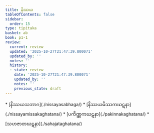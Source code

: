 ```yaml
---
title: နိဿယ
tableOfContents: false
sidebar:
  order: 15
type: tipitaka
basket: ab
book: p1-1
review:
  current: review
  updated: '2025-10-27T21:47:39.800071'
  updated_by: ''
  notes: ''
  history:
  - state: review
    date: '2025-10-27T21:47:39.800071'
    updated_by: ''
    notes: ''
    previous_state: draft
---
```



<ReviewStatus review={frontmatter.review} showDetails={true} />

<HypothesisAnnotation frontmatter={frontmatter} />

<DynamicBreadcrumb />



<TableOfContents book="p1-1">
* [နိဿယသဘာဂ](./nissayasabhaga/)
* [နိဿယမိဿကဃဋနာ](./nissayamissakaghatana/)
* [ပကိဏ္ဏကဃဋနာ](./pakinnakaghatana/)
* [သဟဇာတဃဋနာ](./sahajataghatana/)
</TableOfContents>